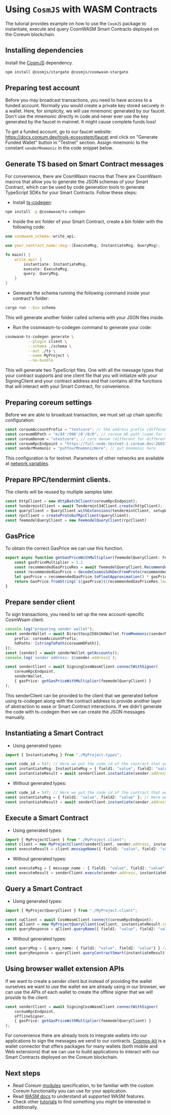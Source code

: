 # Using `CosmJS` with WASM Contracts

The tutorial provides example on how to use the `CosmJS` package to instantiate, execute and query CosmWASM Smart Contracts deployed on the Coreum blockchain.

## Installing dependencies

Install the [CosmJS](https://github.com/cosmos/cosmjs) dependency.

```bash
npm install @cosmjs/stargate @cosmjs/cosmwasm-stargate
```

## Preparing test account

Before you may broadcast transactions, you need to have access to a funded account.
Normally you would create a private key stored securely in a wallet.
Here, for simplicity, we will use mnemonic generated by our faucet. Don't use the mnemonic directly in code and never
ever use the key generated by the faucet in mainnet. It might cause complete funds loss!

To get a funded account, go to our faucet website: https://docs.coreum.dev/tools-ecosystem/faucet
and click on "Generate Funded Wallet" button in "Testnet" section.
Assign mnemonic to the constant `senderMnemonic` in the code snippet below.

## Generate TS based on Smart Contract messages

For convenience, there are CosmWasm macros that There are CosmWasm macros that allow you to generate the JSON schemas of your Smart Contract, which can be used by code generation tools to generate TypeScript SDKs for your Smart Contracts. Follow these steps:

* Install [ts-codegen](https://github.com/CosmWasm/ts-codegen):

```bash
npm install -g @cosmwasm/ts-codegen
```
* Inside the src folder of your Smart Contract, create a bin folder with the following code:

```rust
use cosmwasm_schema::write_api;

use your_contract_name::msg::{ExecuteMsg, InstantiateMsg, QueryMsg};

fn main() {
    write_api! {
        instantiate: InstantiateMsg,
        execute: ExecuteMsg,
        query: QueryMsg,
    }
}
```

* Generate the schema running the following command inside your contract's folder:

```bash
cargo run --bin schema
```

This will generate another folder called schema with your JSON files inside.

* Run the cosmwasm-ts-codegen command to generate your code:

```bash
cosmwasm-ts-codegen generate \
          --plugin client \
          --schema ./schema \
          --out ./ts \
          --name MyProject \
          --no-bundle
```

This will generate two TypeScript files. One with all the message types that your contract supports and one client file that you will initialize with your SigningClient and your contract address and that contains all the functions that will interact with your Smart Contract, for convenience.

## Preparing coreum settings

Before we are able to broadcast transaction, we must set up chain specific configuration:

```ts
const coreumAccountPrefix = "testcore"; // the address prefix (different for different chains/environments)
const coreumHDPath = "m/44'/990'/0'/0/0"; // coreum HD path (same for all chains/environments)
const coreumDenom = "utestcore"; // core denom (different for different chains/environments)
const coreumRpcEndpoint = "https://full-node.testnet-1.coreum.dev:26657"; // rpc endpoint (different for different chains/environments)
const senderMnemonic = "putYourMnemonicHere"; // put mnemonic here
```

This configuration is for testnet. Parameters of other networks are available
at [network variables](network-variables.md).

## Prepare RPC/tendermint clients.

The clients will be reused by multiple samples later.

```ts
const httpClient = new HttpBatchClient(coreumRpcEndpoint);
const tendermintClient = await Tendermint34Client.create(httpClient);
const queryClient = QueryClient.withExtensions(tendermintClient, setupWasmExtension);
const rpcClient = createProtobufRpcClient(queryClient);
const feemodelQueryClient = new FeemodelQueryClient(rpcClient)
```

## GasPrice

To obtain the correct GasPrice we can use this function.

```ts
export async function getGasPriceWithMultiplier(feemodelQueryClient: FeemodelQueryClient) {
    const gasPriceMultiplier = 1.1
    const recommendedGasPriceRes = await feemodelQueryClient.RecommendedGasPrice({ AfterBlocks: 10 })
    const recommendedGasPrice = decodeCosmosSdkDecFromProto(recommendedGasPriceRes.low?.amount || "")
    let gasPrice = recommendedGasPrice.toFloatApproximation() * gasPriceMultiplier
    return GasPrice.fromString(`${gasPrice}${recommendedGasPriceRes.low?.denom || ""}`);
}
```

## Prepare sender client

To sign transactions, you need to set up the new account-specific CosmWsam client.

```ts
console.log("preparing sender wallet");
const senderWallet = await DirectSecp256k1HdWallet.fromMnemonic(senderMnemonic, {
    prefix: coreumAccountPrefix,
    hdPaths: [stringToPath(coreumHDPath)],
});
const [sender] = await senderWallet.getAccounts();
console.log(`sender address: ${sender.address}`);

const senderClient = await SigningCosmWasmClient.connectWithSigner(
    coreumRpcEndpoint,
    senderWallet,
    { gasPrice: getGasPriceWithMultiplier(feemodelQueryClient) }
);
```
This senderClient can be provided to the client that we generated before using ts-codegen along with the contract address to provide another layer of abstraction to ease or Smart Contract interactions. If we didn't generate the code with ts-codegen then we can create the JSON messages manually.

## Instantiating a Smart Contract

* Using generated types:

```ts
import { InstantiateMsg } from "./MyProject.types";

const code_id = 547; // Here we put the code id of the contract that we uploaded on the Coreum blockchain.
const instantiateMsg: InstantiateMsg = { field1: "value", field2: "value" };
const instantiateResult = await senderClient.instantiate(sender.address, code_id, instantiateMsg, "yourlabel", "auto", {});
```

* Without generated types:

```ts
const code_id = 547; // Here we put the code id of the contract that we uploaded on the Coreum blockchain.
const instantiateMsg = { field1: "value", field2: "value" }; // Here we input a correct JSON corresponding to our contract's instantiate message.
const instantiateResult = await senderClient.instantiate(sender.address, code_id, instantiateMsg, "yourlabel", "auto", {});
```

## Execute a Smart Contract

* Using generated types:

```ts
import { MyProjectClient } from "./MyProject.client";
const client = new MyProjectClient(senderClient, sender.address, instantiateResult.contractAddress);
const executeResult = client.messageName({ field1: "value", field2: "value"})
```

* Without generated types:

```ts
const executeMsg = { message_name : { field1: "value", field2: "value" }} //Example of a possible execute msg
const executeResult = senderClient.execute(sender.address, instantiateResult.contractAddress, executeMsg, "auto", "memo");
```

## Query a Smart Contract

* Using generated types:

```ts
import { MyProjectQueryClient } from "./MyProject.client";

const cwClient = await CosmWasmClient.connect(coreumRpcEndpoint);
const qClient = new MyProjectQueryClient(cwClient, instantiateResult.contractAddress);
const queryResponse = qClient.queryName({ field1: "value", field2: "value"})
```

* Without generated types:

```ts
const queryMsg = { query_name: { field1: "value", field2: "value"} } //Example of a possible query msg
const queryResponse = queryClient.queryContractSmart(instantiateResult.contractAddress, queryMsg);
```

## Using browser wallet extension APIs

If we want to create a sender client but instead of providing the wallet ourselves we want to use the wallet we are already using in our browser, we can use the APIs of each wallet to create the offline signer that we will provide to the client:

```ts
const senderClient = await SigningCosmWasmClient.connectWithSigner(
    coreumRpcEndpoint,
    offlineSigner,
    { gasPrice: getGasPriceWithMultiplier(feemodelQueryClient) }
);
```

For convenience there are already tools to integrate wallets into our applications to sign the messages we send to our contracts. [Cosmos-kit](https://github.com/cosmology-tech/cosmos-kit) is a wallet connector that offers packages for many wallets (both mobile and Web extensions) that we can use to build applications to interact with our Smart Contracts deployed on the Coreum blockchain.

## Next steps

* Read Coreum [modules](../modules/main.md) specification, to be familiar with the custom Coreum functionality you can
  use for your application.
* Read [WASM docs](https://docs.cosmwasm.com/docs/) to understand all supported WASM features.
* Check other [tutorials](main.md) to find something you might be interested in additionally.
